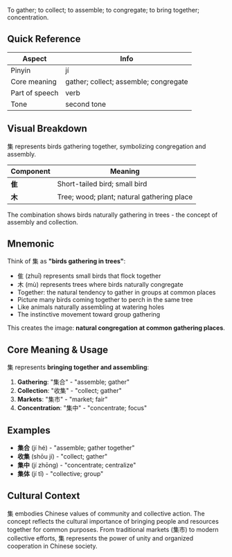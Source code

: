 To gather; to collect; to assemble; to congregate; to bring together; concentration.

## Quick Reference

| Aspect         | Info                                |
| -------------- | ----------------------------------- |
| Pinyin         | jí                                  |
| Core meaning   | gather; collect; assemble; congregate |
| Part of speech | verb                                |
| Tone           | second tone                         |

## Visual Breakdown

集 represents birds gathering together, symbolizing congregation and assembly.

| Component | Meaning                                 |
| --------- | --------------------------------------- |
| **隹**    | Short-tailed bird; small bird          |
| **木**    | Tree; wood; plant; natural gathering place |

The combination shows birds naturally gathering in trees - the concept of assembly and collection.

## Mnemonic

Think of 集 as **"birds gathering in trees"**:

- 隹 (zhuī) represents small birds that flock together
- 木 (mù) represents trees where birds naturally congregate
- Together: the natural tendency to gather in groups at common places
- Picture many birds coming together to perch in the same tree
- Like animals naturally assembling at watering holes
- The instinctive movement toward group gathering

This creates the image: **natural congregation at common gathering places**.

## Core Meaning & Usage

集 represents **bringing together and assembling**:

1. **Gathering**: "集合" - "assemble; gather"
2. **Collection**: "收集" - "collect; gather"
3. **Markets**: "集市" - "market; fair"
4. **Concentration**: "集中" - "concentrate; focus"

## Examples

- **集合** (jí hé) - "assemble; gather together"
- **收集** (shōu jí) - "collect; gather"
- **集中** (jí zhōng) - "concentrate; centralize"
- **集体** (jí tǐ) - "collective; group"

## Cultural Context

集 embodies Chinese values of community and collective action. The concept reflects the cultural importance of bringing people and resources together for common purposes. From traditional markets (集市) to modern collective efforts, 集 represents the power of unity and organized cooperation in Chinese society.
